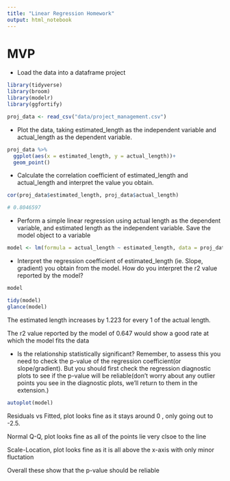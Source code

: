 ```yaml
---
title: "Linear Regression Homework"
output: html_notebook
---
```


# MVP 

  - Load the data into a dataframe project
  
```r
library(tidyverse)
library(broom)
library(modelr)
library(ggfortify)

proj_data <- read_csv("data/project_management.csv")


```

  - Plot the data, taking estimated_length as the independent variable and actual_length as the dependent variable.
  
```r
proj_data %>% 
  ggplot(aes(x = estimated_length, y = actual_length))+
  geom_point()

```

- Calculate the correlation coefficient of estimated_length and actual_length and interpret the value you obtain. 

```r

cor(proj_data$estimated_length, proj_data$actual_length)

# 0.8046597

```

  - Perform a simple linear regression using actual length as the dependent variable, and estimated length as the independent variable. Save the model object to a variable
  
```r

model <- lm(formula = actual_length ~ estimated_length, data = proj_data)

```
  
  - Interpret the regression coefficient of estimated_length 
  (ie. Slope, gradient) you obtain from the model. How do you interpret 
  the r2 value reported by the model?


```r
model

tidy(model)
glance(model)


```
The estimated length increases by 1.223 for every 1 of the actual length. 

The r2 value reported by the model of 0.647 would show a good rate at which the model fits the data

  - Is the relationship statistically significant? Remember, to assess this you 
  need to check the p-value of the regression coefficient(or slope/gradient). 
  But you should first check the regression diagnostic plots to see if the 
  p-value will be reliable(don't worry about any outlier points you see in the
  diagnostic plots, we'll return to them in the extension.)
  
```r

autoplot(model)
```

Residuals vs Fitted, plot looks fine as it stays around 0 , only going out to -2.5.

Normal Q-Q, plot looks fine as all of the points lie very clsoe to the line

Scale-Location, plot looks fine as it is all above the x-axis with only minor fluctation

Overall these show that the p-value should be reliable


  
